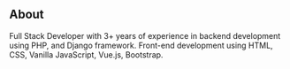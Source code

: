 ## About
Full Stack Developer with 3+ years of experience in backend
development using PHP, and Django framework. Front-end
development using HTML, CSS, Vanilla JavaScript, Vue.js, Bootstrap.
